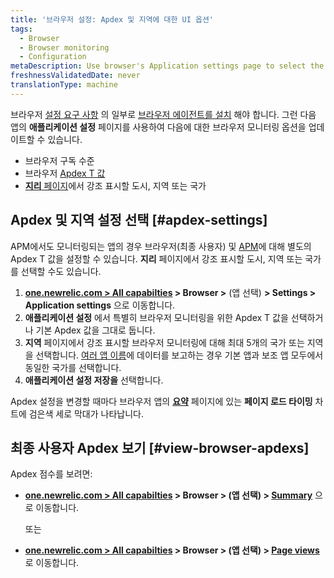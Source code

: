 ```yaml
---
title: '브라우저 설정: Apdex 및 지역에 대한 UI 옵션'
tags:
  - Browser
  - Browser monitoring
  - Configuration
metaDescription: Use browser's Application settings page to select the end-user Apdex value and geographical locations.
freshnessValidatedDate: never
translationType: machine
---
```


브라우저 [설정 요구 사항](/docs/browser/new-relic-browser/welcome-new-relic-browser/compatibility-requirements) 의 일부로 [브라우저 에이전트를 설치](/docs/browser/new-relic-browser/installation/install-new-relic-browser-agent) 해야 합니다. 그런 다음 앱의 **애플리케이션 설정** 페이지를 사용하여 다음에 대한 브라우저 모니터링 옵션을 업데이트할 수 있습니다.

* 브라우저 구독 수준
* 브라우저 [Apdex T 값](/docs/apm/new-relic-apm/apdex/apdex-measuring-user-satisfaction)
* [**지리** 페이지](/docs/browser/new-relic-browser/browser-pro-features/filterable-geography-webpage-metrics-location)에서 강조 표시할 도시, 지역 또는 국가

## Apdex 및 지역 설정 선택 [#apdex-settings]

[](/docs/apm/new-relic-apm/apdex/apdex-measuring-user-satisfaction)APM에서도 모니터링되는 앱의 경우 브라우저(최종 사용자) 및 [APM](/docs/apm/new-relic-apm/apdex/changing-your-apdex-settings)에 대해 별도의 Apdex T 값을 설정할 수 있습니다. **지리** 페이지에서 강조 표시할 도시, 지역 또는 국가를 선택할 수도 있습니다.

1. **[one.newrelic.com > All capabilties](https://one.newrelic.com/all-capabilities) > Browser >** (앱 선택) **> Settings > Application settings** 으로 이동합니다.
2. **애플리케이션 설정** 에서 특별히 브라우저 모니터링을 위한 Apdex T 값을 선택하거나 기본 Apdex 값을 그대로 둡니다.
3. **지역** 페이지에서 강조 표시할 브라우저 모니터링에 대해 최대 5개의 국가 또는 지역을 선택합니다. [여러 앱 이름](/docs/agents/manage-apm-agents/app-naming/use-multiple-names-app)에 데이터를 보고하는 경우 기본 앱과 보조 앱 모두에서 동일한 국가를 선택합니다.
4. **애플리케이션 설정 저장을** 선택합니다.

Apdex 설정을 변경할 때마다 브라우저 앱의 **[요약](/docs/browser/new-relic-browser/getting-started/browser-overview-website-performance-glance)** 페이지에 있는 **페이지 로드 타이밍** 차트에 검은색 세로 막대가 나타납니다.

## 최종 사용자 Apdex 보기 [#view-browser-apdexs]

Apdex 점수를 보려면:

* **[one.newrelic.com > All capabilties](https://one.newrelic.com/all-capabilities) > Browser > (앱 선택) > [Summary](/docs/browser/new-relic-browser/getting-started/browser-overview-website-performance-glance)** 으로 이동합니다.

  또는

* **[one.newrelic.com > All capabilties](https://one.newrelic.com/all-capabilities) > Browser > (앱 선택) > [Page views](/docs/browser/new-relic-browser/additional-standard-features/page-views-understanding-your-sites-popularity)** 로 이동합니다.